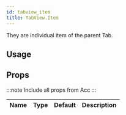 ```yaml
---
id: tabview_item
title: TabView.Item
---
```



They are individual item of the parent Tab.

## Usage

## Props

:::note
Include all props from Acc
:::

<div class='table-responsive'>

| Name | Type | Default | Description |
| ---- | ---- | ------- | ----------- |

</div>
